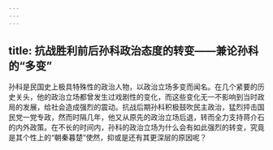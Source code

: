 ```yaml
---
---
---
```

title: 抗战胜利前后孙科政治态度的转变——兼论孙科的“多变”
---



孙科是民国史上极具特殊性的政治人物，以政治立场多变而闻名。在几个紧要的历史关头，他的政治立场都曾发生过戏剧性的变化，而这些变化无一不影响到当时政局的发展，给社会造成强烈的震动。抗战后期孙科积极鼓吹民主政治，猛烈抨击国民党一党专政，然而时隔几年，他又从原先的政治立场后退，转而全力支持蒋介石的内外政策。在不长的时间内，孙科的政治立场为什么会有如此强烈的转变，究竟是其个性上的“朝秦暮楚”使然，抑或是还有其更深层的原因呢？